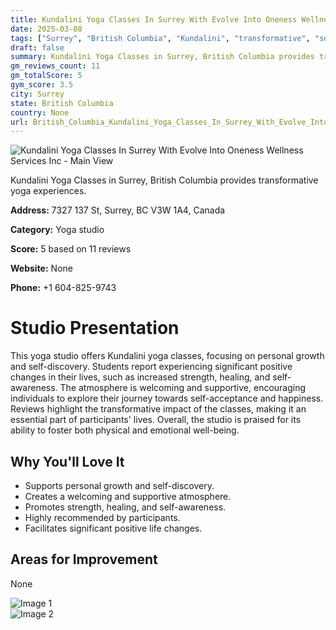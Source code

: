 ```yaml
---
title: Kundalini Yoga Classes In Surrey With Evolve Into Oneness Wellness Services Inc
date: 2025-03-08
tags: ["Surrey", "British Columbia", "Kundalini", "transformative", "supportive atmosphere", "personal growth", "Surrey"]  
draft: false
summary: Kundalini Yoga Classes in Surrey, British Columbia provides transformative yoga experiences.
gm_reviews_count: 11
gm_totalScore: 5
gym_score: 3.5
city: Surrey
state: British Columbia
country: None
url: British_Columbia_Kundalini_Yoga_Classes_In_Surrey_With_Evolve_Into_Oneness_Wellness_Services_Inc
---
```


<div className="aspect-[16/9] relative my-8">
  <img 
    src="https://lh5.googleusercontent.com/p/AF1QipNDNCveWu8CyRGziKASSeYWQFFodW2nHmuxCKRN=w1920-h1080-k-no"
    alt="Kundalini Yoga Classes In Surrey With Evolve Into Oneness Wellness Services Inc - Main View"
    className="object-cover absolute inset-0 w-full h-full rounded-lg"
  />
</div>

Kundalini Yoga Classes in Surrey, British Columbia provides transformative yoga experiences.

**Address:** 7327 137 St, Surrey, BC V3W 1A4, Canada

**Category:** Yoga studio

**Score:** 5 based on 11 reviews

**Website:** None

**Phone:** +1 604-825-9743

# Studio Presentation

This yoga studio offers Kundalini yoga classes, focusing on personal growth and self-discovery. 
Students report experiencing significant positive changes in their lives, such as increased strength, healing, and self-awareness. 
The atmosphere is welcoming and supportive, encouraging individuals to explore their journey towards self-acceptance and happiness. 
Reviews highlight the transformative impact of the classes, making it an essential part of participants' lives. 
Overall, the studio is praised for its ability to foster both physical and emotional well-being.

## Why You'll Love It

- Supports personal growth and self-discovery.
- Creates a welcoming and supportive atmosphere.
- Promotes strength, healing, and self-awareness.
- Highly recommended by participants.
- Facilitates significant positive life changes.

## Areas for Improvement

None

<div className="grid grid-cols-1 xl:grid-cols-2 gap-4 my-8">
<div className="aspect-[4/3] relative"><img src="https://lh5.googleusercontent.com/p/AF1QipNb6DUhLZKryn3KgwYw7CuZODWgc_i9T48UxB5-=w1920-h1080-k-no" alt="Image 1" className="object-cover absolute inset-0 w-full h-full rounded-lg" /></div>
<div className="aspect-[4/3] relative"><img src="https://streetviewpixels-pa.googleapis.com/v1/thumbnail?panoid=zBmlRgb3s6PVD_G8qdbMtA&cb_client=maps_sv.tactile.gps&w=203&h=100&yaw=39.294453&pitch=0&thumbfov=100" alt="Image 2" className="object-cover absolute inset-0 w-full h-full rounded-lg" /></div>
</div>